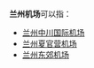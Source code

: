 '''兰州机场'''可以指：

* [[兰州中川国际机场|兰州中川国际机场]]
* [[兰州夏官营机场|兰州夏官营机场]]
* [[兰州东郊机场|兰州东郊机场]]

{{disambig|cat=四字机场消歧义}}